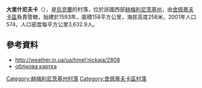 {{coord|50|5|21|N|27|12|11|E|scale:30000|display=title}}

'''大里什尼夫卡'''（{{lang-uk|Велика Рішнівка}}），是[[烏克蘭|烏克蘭]]的村落，位於該國西部[[赫梅利尼茨基州|赫梅利尼茨基州]]，由[[舍佩蒂夫卡區|舍佩蒂夫卡區]]負責管轄，始建於1593年，面積158平方公里，海拔高度258米，2001年人口574，人口密度每平方公里3,632.9人。

==參考資料==
*http://weather.in.ua/ua/hmel'nickaja/2808 {{Wayback|url=http://weather.in.ua/ua/hmel'nickaja/2808 |date=20111220103323 }}
*[http://gska2.rada.gov.ua/pls/z7502/A005?rdat1=11.04.2015&rf7571=37184 облікова картка]{{dead link|date=2017年12月 |bot=InternetArchiveBot |fix-attempted=yes }}

{{DEFAULTSORT:Велика Рішнівка}}
[[Category:赫梅利尼茨基州村落|Category:赫梅利尼茨基州村落]]
[[Category:舍佩蒂夫卡區村落|Category:舍佩蒂夫卡區村落]]


{{Khmelnytskyi-geo-stub}}